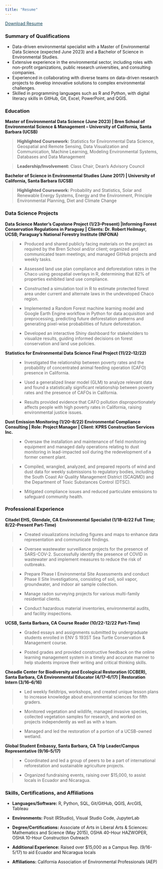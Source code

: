 ```yaml
---
title: "Resume"
---
```


[Download Resume](resume.pdf){style="color: #124559"}

::: panel-tabset
### Summary of Qualifications

-   Data-driven environmental specialist with a Master of Environmental Data Science (expected June 2023) and a Bachelor of Science in Environmental Studies.
-   Extensive experience in the environmental sector, including roles with non-profit organizations, public research universities, and consulting companies.
-   Experienced in collaborating with diverse teams on data-driven research projects to develop innovative solutions to complex environmental challenges.
-   Skilled in programming languages such as R and Python, with digital literacy skills in GitHub, Git, Excel, PowerPoint, and QGIS.

### Education

**Master of Environmental Data Science (June 2023) \| Bren School of Environmental Science & Management -- University of California, Santa Barbara (UCSB)**

> **Highlighted Coursework:** Statistics for Environmental Data Science, Geospatial and Remote Sensing, Data Visualization and Communication, Machine Learning, Modeling Environmental Systems, Databases and Data Management

> **Leadership/Involvement:** Class Chair, Dean's Advisory Council

**Bachelor of Science in Environmental Studies (June 2017) \| University of California, Santa Barbara (UCSB)**

> **Highlighted Coursework:** Probability and Statistics, Solar and Renewable Energy Systems, Energy and the Environment, Principle Environmental Planning, Diet and Climate Change

### Data Science Projects

**Data Science Master's Capstone Project (1/23--Present) \|Informing Forest Conservation Regulations in Paraguay \| Clients: Dr. Robert Heilmayr, UCSB; Paraguay's National Forestry Institute (INFONA)**

> -   Produced and shared publicly facing materials on the project as required by the Bren School and/or client; organized and communicated team meetings; and managed GitHub projects and weekly tasks.
>
>     </blockquote>

> -   Assessed land use plan compliance and deforestation rates in the Chaco using geospatial overlays in R, determining that 82% of properties exhibited land use compliance.

> -   Constructed a simulation tool in R to estimate protected forest area under current and alternate laws in the undeveloped Chaco region.

> -   Implemented a Random Forest machine learning model and Google Earth Engine workflow in Python for data acquisition and preprocessing, predicting future deforestation patterns and generating pixel-wise probabilities of future deforestation.

> -   Developed an interactive Shiny dashboard for stakeholders to visualize results, guiding informed decisions on forest conservation and land use policies.

**Statistics for Environmental Data Science Final Project (11/22--12/22)**

> -   Investigated the relationship between poverty rates and the probability of concentrated animal feeding operation (CAFO) presence in California.

> -   Used a generalized linear model (GLM) to analyze relevant data and found a statistically significant relationship between poverty rates and the presence of CAFOs in California.

> -   Results provided evidence that CAFO pollution disproportionately affects people with high poverty rates in California, raising environmental justice issues.

**Dust Emission Monitoring (1/20--8/22) Environmental Compliance Consulting \| Role: Project Manager \| Client: KPRS Construction Services Inc.**

> - Oversaw the installation and maintenance of field monitoring equipment and managed daily operations relating to dust monitoring in lead-impacted soil during the redevelopment of a former cement plant.

> - Compiled, wrangled, analyzed, and prepared reports of wind and dust data for weekly submissions to regulatory bodies, including the South Coast Air Quality Management District (SCAQMD) and the Department of Toxic Substances Control (DTSC).

> - Mitigated compliance issues and reduced particulate emissions to safeguard community health.

### Professional Experience

**Citadel EHS, Glendale, CA Environmental Specialist (1/18--8/22 Full Time; 8/22--Present Part-Time)**

> - Created visualizations including figures and maps to enhance data representation and communicate findings.

> - Oversee wastewater surveillance projects for the presence of SARS-COV-2. Successfully identify the presence of COVID in wastewater and implement measures to reduce the risk of outbreaks.

> - Prepare Phase I Environmental Site Assessments and conduct Phase II Site Investigations, consisting of soil, soil vapor, groundwater, and indoor air sample collection.

> - Manage radon surveying projects for various multi-family residential clients.

> - Conduct hazardous material inventories, environmental audits, and facility inspections.

**UCSB, Santa Barbara, CA Course Reader (10/22-12/22 Part-Time)**

> -   Graded essays and assignments submitted by undergraduate students enrolled in ENV S 193ST Sea Turtle Conservation & Management course.

> -   Posted grades and provided constructive feedback on the online learning management system in a timely and accurate manner to help students improve their writing and critical thinking skills.

**Cheadle Center for Biodiversity and Ecological Restoration (CCBER), Santa Barbara, CA Environmental Educator (4/17--6/17) \| Restoration Intern (3/16--6/16)**

> -   Led weekly fieldtrips, workshops, and created unique lesson plans to increase knowledge about environmental sciences for fifth graders.

> -   Monitored vegetation and wildlife, managed invasive species, collected vegetation samples for research, and worked on projects independently as well as with a team.

> -   Managed and led the restoration of a portion of a UCSB-owned wetland.

**Global Student Embassy, Santa Barbara, CA Trip Leader/Campus Representative (9/16--5/17)**

> -   Coordinated and led a group of peers to be a part of international reforestation and sustainable agriculture projects.

> -   Organized fundraising events, raising over \$15,000, to assist locals in Ecuador and Nicaragua.

### Skills, Certifications, and Affiliations

-   **Languages/Software:** R, Python, SQL, Git/GitHub, QGIS, ArcGIS, Tableau

-   **Environments:** Posit (RStudio), Visual Studio Code, JupyterLab

-   **Degree/Certifications:** Associate of Arts in Liberal Arts & Sciences: Mathematics and Science (May 2015), OSHA 40-Hour HAZWOPER, OSHA 10-Hour Construction Outreach

-   **Additional Experience:** Raised over $15,000 as a Campus Rep. (9/16-5/17) to aid Ecuador and Nicaragua locals

-   **Affiliations:** California Association of Environmental Professionals (AEP)
:::
